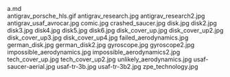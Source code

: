     
<div className="w-full md:max-w-[80rem] float-right italic">
	<MD_a_md />
	a.md
</div>
<PopImage className="w-full sm:max-w-[50vw] md:max-w-md float-right sm:m-1 sm:ml-4" src={GIF_antigrav_porsche_hls_gif} width={384} alt="antigrav_porsche_hls.gif">
	antigrav_porsche_hls.gif
</PopImage>
<PopImage className="w-full sm:max-w-[50vw] md:max-w-md float-left sm:m-1 sm:mr-4" src={JPG_antigrav_research_jpg} width={384} alt="antigrav_research.jpg">
	antigrav_research.jpg
</PopImage>
<PopImage className="w-full sm:max-w-[50vw] md:max-w-md float-right sm:m-1 sm:ml-4" src={JPG_antigrav_research2_jpg} width={384} alt="antigrav_research2.jpg">
	antigrav_research2.jpg
</PopImage>
<PopImage className="w-full sm:max-w-[50vw] md:max-w-md float-left sm:m-1 sm:mr-4" src={JPG_antigrav_usaf_avrocar_jpg} width={384} alt="antigrav_usaf_avrocar.jpg">
	antigrav_usaf_avrocar.jpg
</PopImage>
<PopImage className="w-full sm:max-w-[50vw] md:max-w-md float-right sm:m-1 sm:ml-4" src={JPG_comic_jpg} width={384} alt="comic.jpg">
	comic.jpg
</PopImage>
<PopImage className="w-full sm:max-w-[50vw] md:max-w-md float-left sm:m-1 sm:mr-4" src={JPG_crashed_saucer_jpg} width={384} alt="crashed_saucer.jpg">
	crashed_saucer.jpg
</PopImage>
<PopImage className="w-full sm:max-w-[50vw] md:max-w-md float-right sm:m-1 sm:ml-4" src={JPG_disk_jpg} width={384} alt="disk.jpg">
	disk.jpg
</PopImage>
<PopImage className="w-full sm:max-w-[50vw] md:max-w-md float-left sm:m-1 sm:mr-4" src={JPG_disk2_jpg} width={384} alt="disk2.jpg">
	disk2.jpg
</PopImage>
<PopImage className="w-full sm:max-w-[50vw] md:max-w-md float-right sm:m-1 sm:ml-4" src={JPG_disk3_jpg} width={384} alt="disk3.jpg">
	disk3.jpg
</PopImage>
<PopImage className="w-full sm:max-w-[50vw] md:max-w-md float-left sm:m-1 sm:mr-4" src={JPG_disk4_jpg} width={384} alt="disk4.jpg">
	disk4.jpg
</PopImage>
<PopImage className="w-full sm:max-w-[50vw] md:max-w-md float-right sm:m-1 sm:ml-4" src={JPG_disk5_jpg} width={384} alt="disk5.jpg">
	disk5.jpg
</PopImage>
<PopImage className="w-full sm:max-w-[50vw] md:max-w-md float-left sm:m-1 sm:mr-4" src={JPG_disk6_jpg} width={384} alt="disk6.jpg">
	disk6.jpg
</PopImage>
<PopImage className="w-full sm:max-w-[50vw] md:max-w-md float-right sm:m-1 sm:ml-4" src={JPG_disk_cover_up_jpg} width={384} alt="disk_cover_up.jpg">
	disk_cover_up.jpg
</PopImage>
<PopImage className="w-full sm:max-w-[50vw] md:max-w-md float-left sm:m-1 sm:mr-4" src={JPG_disk_cover_up2_jpg} width={384} alt="disk_cover_up2.jpg">
	disk_cover_up2.jpg
</PopImage>
<PopImage className="w-full sm:max-w-[50vw] md:max-w-md float-right sm:m-1 sm:ml-4" src={JPG_disk_cover_up3_jpg} width={384} alt="disk_cover_up3.jpg">
	disk_cover_up3.jpg
</PopImage>
<PopImage className="w-full sm:max-w-[50vw] md:max-w-md float-left sm:m-1 sm:mr-4" src={JPG_disk_cover_up4_jpg} width={384} alt="disk_cover_up4.jpg">
	disk_cover_up4.jpg
</PopImage>
<PopImage className="w-full sm:max-w-[50vw] md:max-w-md float-right sm:m-1 sm:ml-4" src={JPG_failed_aerodynamics_jpg} width={384} alt="failed_aerodynamics.jpg">
	failed_aerodynamics.jpg
</PopImage>
<PopImage className="w-full sm:max-w-[50vw] md:max-w-md float-left sm:m-1 sm:mr-4" src={JPG_german_disk_jpg} width={384} alt="german_disk.jpg">
	german_disk.jpg
</PopImage>
<PopImage className="w-full sm:max-w-[50vw] md:max-w-md float-right sm:m-1 sm:ml-4" src={JPG_german_disk2_jpg} width={384} alt="german_disk2.jpg">
	german_disk2.jpg
</PopImage>
<PopImage className="w-full sm:max-w-[50vw] md:max-w-md float-left sm:m-1 sm:mr-4" src={JPG_gyroscope_jpg} width={384} alt="gyroscope.jpg">
	gyroscope.jpg
</PopImage>
<PopImage className="w-full sm:max-w-[50vw] md:max-w-md float-right sm:m-1 sm:ml-4" src={JPG_gyroscope2_jpg} width={384} alt="gyroscope2.jpg">
	gyroscope2.jpg
</PopImage>
<PopImage className="w-full sm:max-w-[50vw] md:max-w-md float-left sm:m-1 sm:mr-4" src={JPG_impossible_aerodynamics_jpg} width={384} alt="impossible_aerodynamics.jpg">
	impossible_aerodynamics.jpg
</PopImage>
<PopImage className="w-full sm:max-w-[50vw] md:max-w-md float-right sm:m-1 sm:ml-4" src={JPG_impossible_aerodynamics2_jpg} width={384} alt="impossible_aerodynamics2.jpg">
	impossible_aerodynamics2.jpg
</PopImage>
<PopImage className="w-full sm:max-w-[50vw] md:max-w-md float-left sm:m-1 sm:mr-4" src={JPG_tech_cover_up_jpg} width={384} alt="tech_cover_up.jpg">
	tech_cover_up.jpg
</PopImage>
<PopImage className="w-full sm:max-w-[50vw] md:max-w-md float-right sm:m-1 sm:ml-4" src={JPG_tech_cover_up2_jpg} width={384} alt="tech_cover_up2.jpg">
	tech_cover_up2.jpg
</PopImage>
<PopImage className="w-full sm:max-w-[50vw] md:max-w-md float-left sm:m-1 sm:mr-4" src={JPG_unlikely_aerodynamics_jpg} width={384} alt="unlikely_aerodynamics.jpg">
	unlikely_aerodynamics.jpg
</PopImage>
<PopImage className="w-full sm:max-w-[50vw] md:max-w-md float-right sm:m-1 sm:ml-4" src={JPG_usaf_saucer_aerial_jpg} width={384} alt="usaf-saucer-aerial.jpg">
	usaf-saucer-aerial.jpg
</PopImage>
<PopImage className="w-full sm:max-w-[50vw] md:max-w-md float-left sm:m-1 sm:mr-4" src={JPG_usaf_tr_3b_jpg} width={384} alt="usaf-tr-3b.jpg">
	usaf-tr-3b.jpg
</PopImage>
<PopImage className="w-full sm:max-w-[50vw] md:max-w-md float-right sm:m-1 sm:ml-4" src={JPG_usaf_tr_3b2_jpg} width={384} alt="usaf-tr-3b2.jpg">
	usaf-tr-3b2.jpg
</PopImage>
<PopImage className="w-full sm:max-w-[50vw] md:max-w-md float-left sm:m-1 sm:mr-4" src={JPG_zpe_technology_jpg} width={384} alt="zpe_technology.jpg">
	zpe_technology.jpg
</PopImage>
